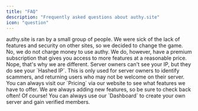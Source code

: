 ```yaml
---
title: "FAQ"
description: "Frequently asked questions about authy.site"
icon: "question"
---
```


<AccordionGroup>
    <Accordion icon="people" title="Who runs authy.site?">
        authy.site is ran by a small group of people. We were sick of the
        lack of features and security on other sites, so we decided to change
        the game.
    </Accordion>
    <Accordion icon="money-bill" title="Do you charge money to use authy?">
        No, we do not charge money to use authy. We do, however, have a
        premium subscription that gives you access to more features at a
        reasonable price.
    </Accordion>
    <Accordion
        icon="wifi"
        title="I've just verified on a server, do they have my IP?"
    >
        Nope, that's why we are different. Server owners can't see your IP, but
        they do see your `Hashed IP`. This is only used for server owners to
        identify scammers, and returning users who may not be welcome on their
        server.
    </Accordion>
    <Accordion
        icon="money-bill-wave"
        title="What type of features do your premium plans have?"
    >
        You can always visit our `Pricing` via our website to see what features
        we have to offer. We are always adding new features, so be sure to check
        back often!
    </Accordion>
    <Accordion icon="box" title="I want to use this for myself, can I?">
        Of course! You can always use our `Dashboard` to create your own server
        and gain verified members.
    </Accordion>
</AccordionGroup>
